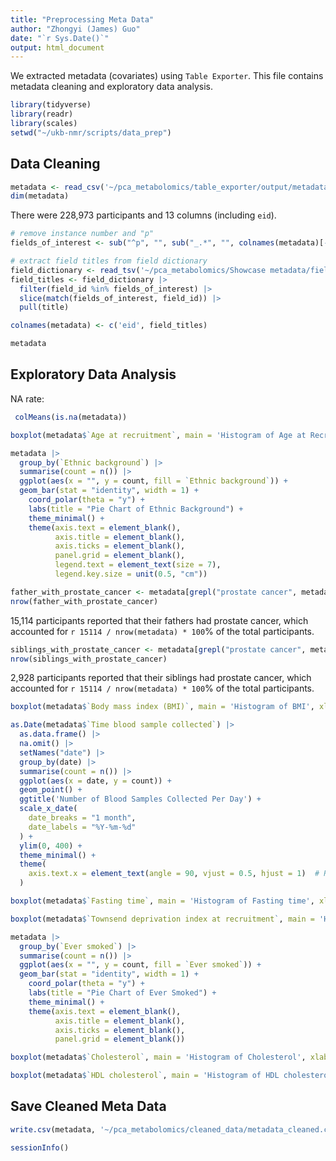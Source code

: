 ```yaml
---
title: "Preprocessing Meta Data"
author: "Zhongyi (James) Guo"
date: "`r Sys.Date()`"
output: html_document
---
```


We extracted metadata (covariates) using `Table Exporter`. This file contains metadata cleaning and exploratory data analysis.

```r
library(tidyverse)
library(readr)
library(scales)
setwd("~/ukb-nmr/scripts/data_prep")
```

## Data Cleaning

```r
metadata <- read_csv('~/pca_metabolomics/table_exporter/output/metadata__participant.csv')
dim(metadata)
```

There were 228,973 participants and 13 columns (including `eid`).

```r
# remove instance number and "p"
fields_of_interest <- sub("^p", "", sub("_.*", "", colnames(metadata)[-1]))

# extract field titles from field dictionary
field_dictionary <- read_tsv('~/pca_metabolomics/Showcase metadata/field.tsv')
field_titles <- field_dictionary |> 
  filter(field_id %in% fields_of_interest) |> 
  slice(match(fields_of_interest, field_id)) |>
  pull(title)

colnames(metadata) <- c('eid', field_titles)
```

```r
metadata
```

## Exploratory Data Analysis

NA rate:

```r
 colMeans(is.na(metadata))
```

```r
boxplot(metadata$`Age at recruitment`, main = 'Histogram of Age at Recruitment', xlab = 'Age at Recruitment')
```

```r
metadata |> 
  group_by(`Ethnic background`) |> 
  summarise(count = n()) |>
  ggplot(aes(x = "", y = count, fill = `Ethnic background`)) +
  geom_bar(stat = "identity", width = 1) +
    coord_polar(theta = "y") +
    labs(title = "Pie Chart of Ethnic Background") +
    theme_minimal() +
    theme(axis.text = element_blank(),
          axis.title = element_blank(),
          axis.ticks = element_blank(),
          panel.grid = element_blank(),
          legend.text = element_text(size = 7),
          legend.key.size = unit(0.5, "cm"))
```

```r
father_with_prostate_cancer <- metadata[grepl("prostate cancer", metadata$`Illnesses of father`, ignore.case = TRUE), ]
nrow(father_with_prostate_cancer)
```

15,114 participants reported that their fathers had prostate cancer, which accounted for `r 15114 / nrow(metadata) * 100`% of the total participants.

```r
siblings_with_prostate_cancer <- metadata[grepl("prostate cancer", metadata$`Illnesses of siblings`, ignore.case = TRUE), ]
nrow(siblings_with_prostate_cancer)
```

2,928 participants reported that their siblings had prostate cancer, which accounted for `r 15114 / nrow(metadata) * 100`% of the total participants.

```r
boxplot(metadata$`Body mass index (BMI)`, main = 'Histogram of BMI', xlab = 'BMI')
```

```r
as.Date(metadata$`Time blood sample collected`) |>
  as.data.frame() |>
  na.omit() |>
  setNames("date") |>
  group_by(date) |>
  summarise(count = n()) |>
  ggplot(aes(x = date, y = count)) +
  geom_point() +
  ggtitle('Number of Blood Samples Collected Per Day') +
  scale_x_date(
    date_breaks = "1 month",  
    date_labels = "%Y-%m-%d"
  ) +
  ylim(0, 400) + 
  theme_minimal() +
  theme(
    axis.text.x = element_text(angle = 90, vjust = 0.5, hjust = 1)  # Rotate x-axis labels
  )
```

```r
boxplot(metadata$`Fasting time`, main = 'Histogram of Fasting time', xlab = 'Fasting time')
```

```r
boxplot(metadata$`Townsend deprivation index at recruitment`, main = 'Histogram of Townsend deprivation index at recruitment', xlab = 'Townsend deprivation index at recruitment')
```

```r
metadata |> 
  group_by(`Ever smoked`) |> 
  summarise(count = n()) |>
  ggplot(aes(x = "", y = count, fill = `Ever smoked`)) +
  geom_bar(stat = "identity", width = 1) +
    coord_polar(theta = "y") +
    labs(title = "Pie Chart of Ever Smoked") +
    theme_minimal() +
    theme(axis.text = element_blank(),
          axis.title = element_blank(),
          axis.ticks = element_blank(),
          panel.grid = element_blank())
```

```r
boxplot(metadata$`Cholesterol`, main = 'Histogram of Cholesterol', xlab = 'Cholesterol')
```

```r
boxplot(metadata$`HDL cholesterol`, main = 'Histogram of HDL cholesterol', xlab = 'HDL cholesterol')
```

## Save Cleaned Meta Data

```r
write.csv(metadata, '~/pca_metabolomics/cleaned_data/metadata_cleaned.csv', row.names = FALSE)
```

```r
sessionInfo()
```
